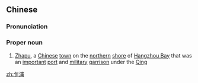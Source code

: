==Chinese==
{{zh-forms|[[sudden]]|[[beach]]<br>[[bank]]}}
{{wikipedia|Zhapu}}
===Pronunciation===
{{zh-pron
|m=Zhàpǔ
|cat=pn
}}

===Proper noun===
{{zh-proper noun}}
# {{lb|zh|geography}} [[Zhapu]], a [[Chinese]] [[town]] on the [[northern]] [[shore]] of [[Hangzhou Bay]] that was an [[important]] [[port]] and [[military]] [[garrison]] under the [[Qing]]

[[zh:乍浦]]